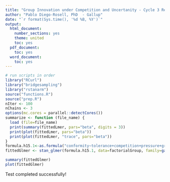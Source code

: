 ---
title: "Group Innovation under Competition and Uncertanity - Cycle 3 Results"
author: "Pablo Diego-Rosell, PhD  - Gallup"
date: "`r format(Sys.time(), '%d %B, %Y')`"
output:
  html_document:
    number_sections: yes
    theme: united
    toc: yes
  pdf_document:
    toc: yes
  word_document:
    toc: yes
---

```{r run_scripts, include=F}
# run scripts in order
library("RCurl")
library("bridgesampling")
library("rstanarm")
source("functions.R")
source("prep.R")
nIter <- 100
nChains <- 3
options(mc.cores = parallel::detectCores())
summarize <- function (file_name) {
  load (file=file_name)
  print(summary(fittedLmer, pars="beta", digits = 3))
  print(plot(fittedLmer, pars="beta"))
  print(plot(fittedLmer, "trace", pars="beta"))
}
formula.h15.1<-as.formula("conformity~tolerance+competition+pressure+grmot1+framing+complexity+timeUncertainty+support+centralization+leaderWeight+density+(1|group)")
fittedGlmer <- stan_glmer(formula.h15.1, data=factorialGroup, family=gaussian(link = "identity"), iter=3, chains=1)
```

```{r results}
summary(fittedGlmer)
plot(fittedGlmer)
```
Test completed successfully! 

<br />
<br />
